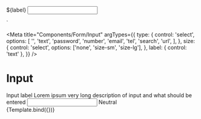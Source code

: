 
  <form>
    <label htmlFor="my-input">${label}</label>
    <input id="my-input" type="${type}" class="${size}" />
  </form>
`

<Meta
  title="Components/Form/Input"
  argTypes={{
    type: {
      control: 'select',
      options: [
        '',
        'text',
        'password',
        'number',
        'email',
        'tel',
        'search',
        'url',
      ],
    },
    size: {
      control: 'select',
      options: ['none', 'size-sm', 'size-lg'],
    },
    label: { control: 'text' },
  }}
/>

# Input

<Canvas>
  <div class="form-group">
    <label for="inputInvalid">Input label</label>
    <span class="form-info">Lorem ipsum very long description of input and what should be entered</span>
    <input id="inputInvalid" type="text" />
    <span class="form-info">Neutral</span>
  </div>
</Canvas>

<Canvas>
  <Story name="Input" args={{ label: 'Default input' }}>
    {Template.bind({})}
  </Story>
</Canvas>
